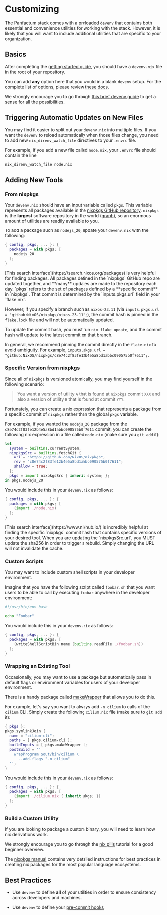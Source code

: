 
# Customizing

The Panfactum stack comes with a preloaded `devenv` that contains both essential and convenience utilities
for working with the stack. However, it is likely that you will want to include additional utilities that are
specific to your organization.

## Basics

After completing the [getting started guide](../getting-started/repo-setup), you should have a `devenv.nix`
file in the root of your repository.

You can add **any** option here that you would in a blank `devenv` setup. For the complete list of options,
please review [these docs](https://devenv.sh/reference/options/).

We strongly encourage you to go through [this brief devenv guide](https://devenv.sh/basics/) to get a sense for all the possibilities.

## Triggering Automatic Updates on New Files

You may find it easier to split out your `devenv.nix` into multiple files. If you want the `devenv` to reload
automatically when those files change, you need to add new `nix_direnv_watch_file` directives to your
`.envrc` file.

For example, if you add a new file called `node.nix`, your `.envrc` file should contain the line

```bash
nix_direnv_watch_file node.nix
```

## Adding New Tools

### From nixpkgs

Your `devenv.nix` should have an input variable called `pkgs`. This variable represents all packages
available in the [nixpkgs GitHub repository](https://github.com/NixOS/nixpkgs).
`nixpkgs` is the **largest** software repository in the world ([graph](https://repology.org/repositories/graphs)),
so an enormous amount of utilities are readily available to you.

To add a package such as `nodejs_20`, update your `devenv.nix` with the following:

```nix
{ config, pkgs, ... }: {
  packages = with pkgs; [
    nodejs_20
  ];
}
```

<MarkdownAlert severity="info">
  [This search interface](https://search.nixos.org/packages) is very helpful for finding packages.
</MarkdownAlert>

<MarkdownAlert severity="warning">
  All packages defined in the `nixpkgs` GitHub repo are updated together,
  and **many** updates are made to the repository each day.
  `pkgs` refers to the set of packages defined by a **specific commit** in `nixpkgs`.
  That commit is determined by the `inputs.pkgs.url` field in your `flake.nix`.

  However, if you specify a branch such as `nixos-23.11` (via `inputs.pkgs.url = "github:NixOS/nixpkgs/nixos-23.11";`),
  the commit hash is pinned in the `flake.lock` file and will not be automatically updated.

  To update the commit hash, you must run `nix flake update`, and the commit hash will update to the latest commit
  on that branch.

  In general, we recommend pinning the commit directly in the `flake.nix` to avoid ambiguity. For example,
  `inputs.pkgs.url = "github:NixOS/nixpkgs/c8e74c2f83fe12b4e5a8bd1abbc090575b0f7611";`.
</MarkdownAlert>

### Specific Version from nixpkgs

Since all of `nixpkgs` is versioned atomically, you may find yourself in the following scenario:

> You want a version of utility `A` that is found at `nixpkgs` commit `XXX` and also a version of utility
> `B` that is found at commit `YYY`.

Fortunately, you can create a nix expression that represents a package from a specific commit of `nixpkgs`
rather than the global `pkgs` variable.

For example, if you wanted the `nodejs_20` package from the `c8e74c2f83fe12b4e5a8bd1abbc090575b0f7611`
commit, you can create the following nix expression in a file called `node.nix` (make sure you `git add` it):

```nix
let
  system = builtins.currentSystem;
  nixpkgsSrc = builtins.fetchGit {
    url = "https://github.com/NixOS/nixpkgs";
    rev = "c8e74c2f83fe12b4e5a8bd1abbc090575b0f7611";
    shallow = true;
  };
  pkgs = import nixpkgsSrc { inherit system; };
in pkgs.nodejs_20
```

You would include this in your `devenv.nix` as follows:

```nix
{ config, pkgs, ... }: {
  packages = with pkgs; [
    (import ./node.nix)
  ];
}
```

<MarkdownAlert severity="info">
  [This search interface](https://www.nixhub.io/) is incredibly
  helpful at finding the specific `nixpkgs` commit hash that contains specific versions of your desired tool.
</MarkdownAlert>

<MarkdownAlert severity="warning">
  When you are updating the `nixpkgsSrc.url`, you MUST update the sha256 in order to trigger a rebuild. Simply
  changing the URL will not invalidate the cache.
</MarkdownAlert>

### Custom Scripts

You may want to include custom shell scripts in your developer environment.

Imagine that you have the following script called `foobar.sh` that you want users to be able to call by
executing `foobar` anywhere in the developer environment:

```bash
#!/usr/bin/env bash

echo "Foobar"
```

You would include this in your `devenv.nix` as follows:

```nix
{ config, pkgs, ... }: {
  packages = with pkgs; [
    (writeShellScriptBin name (builtins.readFile ./foobar.sh))
  ];
}
```

### Wrapping an Existing Tool

Occasionally, you may want to use a package but automatically pass in default flags or
environment variables for users of your developer environment.

There is a handy package called
[makeWrapper](https://github.com/NixOS/nixpkgs/blob/master/pkgs/build-support/setup-hooks/make-wrapper.sh)
that allows you to do this.

For example, let's say you want to always add `-n cilium` to calls of the `cilium` CLI. Simply create the following
`cilium.nix` file (make sure to `git add` it):

```nix
{ pkgs }:
pkgs.symlinkJoin {
  name = "cilium-cli";
  paths = [ pkgs.cilium-cli ];
  buildInputs = [ pkgs.makeWrapper ];
  postBuild = ''
    wrapProgram $out/bin/cilium \
      --add-flags "-n cilium"
  '';
}
```

You would include this in your `devenv.nix` as follows:

```nix
{ config, pkgs, ... }: {
  packages = with pkgs; [
    (import ./cilium.nix { inherit pkgs; })
  ];
}
```

### Build a Custom Utility

If you are looking to package a custom binary, you will need to learn how nix derivations work.

We strongly encourage you to go through the [nix pills](https://nixos.org/guides/nix-pills/why-you-should-give-it-a-try)
tutorial for a good beginner overview.

The [nixpkgs manual](https://ryantm.github.io/nixpkgs/#preface) contains very detailed instructions
for best practices in creating nix packages for the most popular language ecosystems.

## Best Practices

* Use `devenv` to define **all** of your utilities in order to ensure
  consistency across developers and machines.

* Use `devenv` to define your [pre-commit hooks](https://devenv.sh/pre-commit-hooks/)
